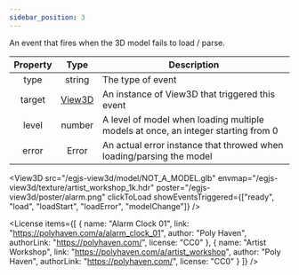 ```yaml
---
sidebar_position: 3
---
```



An event that fires when the 3D model fails to load / parse.

|Property|Type|Description|
|:---:|:---:|---|
|type|string|The type of event|
|target|[View3D](/docs/api/View3D)|An instance of View3D that triggered this event|
|level|number|A level of model when loading multiple models at once, an integer starting from 0|
|error|Error|An actual error instance that throwed when loading/parsing the model|

<View3D
  src="/egjs-view3d/model/NOT_A_MODEL.glb"
  envmap="/egjs-view3d/texture/artist_workshop_1k.hdr"
  poster="/egjs-view3d/poster/alarm.png"
  clickToLoad
  showEventsTriggered={["ready", "load", "loadStart", "loadError", "modelChange"]} />

<License items={[
  {
    name: "Alarm Clock 01",
    link: "https://polyhaven.com/a/alarm_clock_01",
    author: "Poly Haven",
    authorLink: "https://polyhaven.com/",
    license: "CC0"
  },
  {
    name: "Artist Workshop",
    link: "https://polyhaven.com/a/artist_workshop",
    author: "Poly Haven",
    authorLink: "https://polyhaven.com/",
    license: "CC0"
  }
]} />
